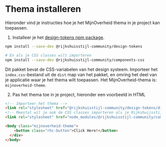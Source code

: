 
<Meta title="Rijkshuisstijl Community/Design Tokens/MijnOverheid Thema" />

# Thema installeren

Hieronder vind je instructies hoe je het MijnOverheid thema in je project kan toepassen.

1. Installeer je het [design-tokens npm package](https://www.npmjs.com/package/@rijkshuisstijl-community/design-tokens).

```bash
npm install --save-dev @rijkshuisstijl-community/design-tokens

# En als je CSS classes wilt importeren
npm install --save-dev @rijkshuisstijl-community/components-css
```

Dit pakket bevat de CSS-variabelen van het design systeem. Importeer het `index.css`-bestand uit de `dist` map van het
pakket, en omring het deel van je applicatie waar je het thema wilt toepassen. Het MijnOverheid-thema is: `mijnoverheid-theme`.

2. Pas het thema toe in je project, hieronder een voorbeeld in HTML

```html
<!-- Importeer het thema -->
<link rel="stylesheet" href="@rijkshuisstijl-community/design-tokens/dist/mijnoverheid-theme/index.css" />
<!-- Meestal wil je ook de CSS classes importeren als je Rijkshuijsstijl-community componenten gebruikt -->
<link rel="stylesheet" href="node_modules/@rijkshuisstijl-community/components-css/dist/index.css" />

<body class="mijnoverheid-theme">
    <button class="rhc-button">Click Here!</button>
  </div>
</body>
```

